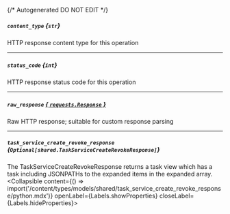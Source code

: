 {/* Autogenerated DO NOT EDIT  */}

##### `content_type` *{`str`}*
HTTP response content type for this operation

---
##### `status_code` *{`int`}*
HTTP response status code for this operation

---
##### `raw_response` [*{ `requests.Response` }*](https://requests.readthedocs.io/en/latest/api/#requests.Response)
Raw HTTP response; suitable for custom response parsing

---
##### `task_service_create_revoke_response` *{`Optional[shared.TaskServiceCreateRevokeResponse]`}*
The TaskServiceCreateRevokeResponse returns a task view which has a task including JSONPATHs to the expanded items in the expanded array.
<Collapsible content={() => import('/content/types/models/shared/task_service_create_revoke_response/python.mdx')} openLabel={Labels.showProperties} closeLabel={Labels.hideProperties}>
</Collapsible>


